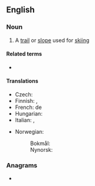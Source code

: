 ==English==

===Noun===
{{en-noun}}

# {{lb|en|skiing}} A [[trail]] or [[slope]] used for [[skiing]]

====Related terms====
* {{l|en|runout}}

====Translations====
{{trans-top|trail or slope for skiing}}
* Czech: {{t+|cs|sjezdovka|f}}
* Finnish: {{t+|fi|latu}} {{qualifier|trail}}, {{t+|fi|rinne}} {{qualifier|slope}}
* French: {{t+|fr|piste|f}} de {{t+|fr|ski}}
* Hungarian: {{t+|hu|sípálya}}
* Italian: {{t+|it|pista|f}}, {{t|it|pista da sci|f}}
{{trans-mid}}
* Norwegian:
*: Bokmål: {{t|nb|skiløype|m|f}}
*: Nynorsk: {{t|nn|skiløype|f}}
{{trans-bottom}}

===Anagrams===
* {{anagrams|en|a=iknrsu|Ruskin}}